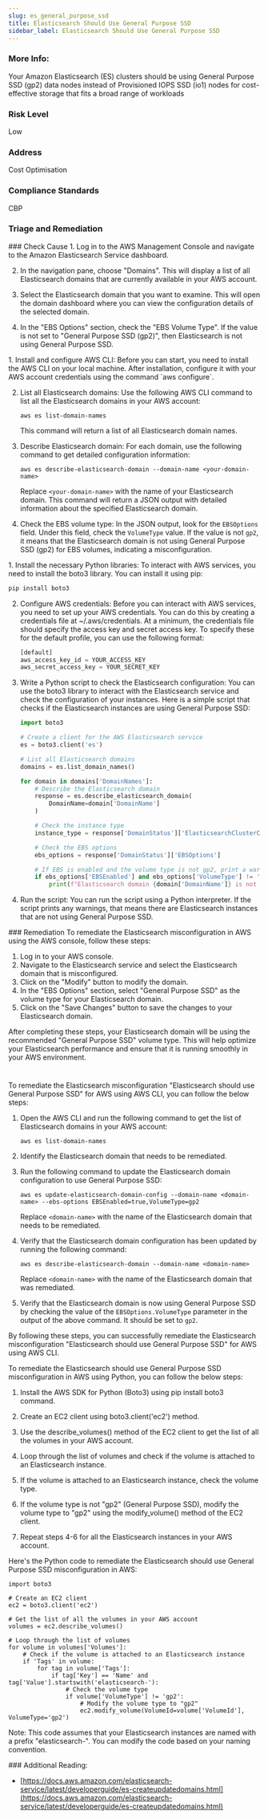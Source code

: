 ```yaml
---
slug: es_general_purpose_ssd
title: Elasticsearch Should Use General Purpose SSD
sidebar_label: Elasticsearch Should Use General Purpose SSD
---
```


### More Info:

Your Amazon Elasticsearch (ES) clusters should be using General Purpose SSD (gp2) data nodes instead of Provisioned IOPS SSD (io1) nodes for cost-effective storage that fits a broad range of workloads

### Risk Level

Low

### Address

Cost Optimisation

### Compliance Standards

CBP


### Triage and Remediation
<Tabs>

<Tab title='Cause'>
### Check Cause
<AccordionGroup>
<Accordion title='Using Console' defaultOpen='true'>
1. Log in to the AWS Management Console and navigate to the Amazon Elasticsearch Service dashboard.

2. In the navigation pane, choose "Domains". This will display a list of all Elasticsearch domains that are currently available in your AWS account.

3. Select the Elasticsearch domain that you want to examine. This will open the domain dashboard where you can view the configuration details of the selected domain.

4. In the "EBS Options" section, check the "EBS Volume Type". If the value is not set to "General Purpose SSD (gp2)", then Elasticsearch is not using General Purpose SSD.
</Accordion>

<Accordion title='Using CLI'>
1. Install and configure AWS CLI: Before you can start, you need to install the AWS CLI on your local machine. After installation, configure it with your AWS account credentials using the command `aws configure`.

2. List all Elasticsearch domains: Use the following AWS CLI command to list all the Elasticsearch domains in your AWS account:

   ```
   aws es list-domain-names
   ```
   This command will return a list of all Elasticsearch domain names.

3. Describe Elasticsearch domain: For each domain, use the following command to get detailed configuration information:

   ```
   aws es describe-elasticsearch-domain --domain-name <your-domain-name>
   ```
   Replace `<your-domain-name>` with the name of your Elasticsearch domain. This command will return a JSON output with detailed information about the specified Elasticsearch domain.

4. Check the EBS volume type: In the JSON output, look for the `EBSOptions` field. Under this field, check the `VolumeType` value. If the value is not `gp2`, it means that the Elasticsearch domain is not using General Purpose SSD (gp2) for EBS volumes, indicating a misconfiguration.
</Accordion>

<Accordion title='Using Python'>
1. Install the necessary Python libraries: To interact with AWS services, you need to install the boto3 library. You can install it using pip:

   ```python
   pip install boto3
   ```

2. Configure AWS credentials: Before you can interact with AWS services, you need to set up your AWS credentials. You can do this by creating a credentials file at ~/.aws/credentials. At a minimum, the credentials file should specify the access key and secret access key. To specify these for the default profile, you can use the following format:

   ```python
   [default]
   aws_access_key_id = YOUR_ACCESS_KEY
   aws_secret_access_key = YOUR_SECRET_KEY
   ```

3. Write a Python script to check the Elasticsearch configuration: You can use the boto3 library to interact with the Elasticsearch service and check the configuration of your instances. Here is a simple script that checks if the Elasticsearch instances are using General Purpose SSD:

   ```python
   import boto3

   # Create a client for the AWS Elasticsearch service
   es = boto3.client('es')

   # List all Elasticsearch domains
   domains = es.list_domain_names()

   for domain in domains['DomainNames']:
       # Describe the Elasticsearch domain
       response = es.describe_elasticsearch_domain(
           DomainName=domain['DomainName']
       )

       # Check the instance type
       instance_type = response['DomainStatus']['ElasticsearchClusterConfig']['InstanceType']

       # Check the EBS options
       ebs_options = response['DomainStatus']['EBSOptions']

       # If EBS is enabled and the volume type is not gp2, print a warning
       if ebs_options['EBSEnabled'] and ebs_options['VolumeType'] != 'gp2':
           print(f"Elasticsearch domain {domain['DomainName']} is not using General Purpose SSD.")
   ```

4. Run the script: You can run the script using a Python interpreter. If the script prints any warnings, that means there are Elasticsearch instances that are not using General Purpose SSD.
</Accordion>

</AccordionGroup>
</Tab>

<Tab title='Remediation'>
### Remediation

<AccordionGroup>
<Accordion title='Using Console' defaultOpen='true'>
To remediate the Elasticsearch misconfiguration in AWS using the AWS console, follow these steps:

1. Log in to your AWS console.
2. Navigate to the Elasticsearch service and select the Elasticsearch domain that is misconfigured.
3. Click on the "Modify" button to modify the domain.
4. In the "EBS Options" section, select "General Purpose SSD" as the volume type for your Elasticsearch domain.
5. Click on the "Save Changes" button to save the changes to your Elasticsearch domain.

After completing these steps, your Elasticsearch domain will be using the recommended "General Purpose SSD" volume type. This will help optimize your Elasticsearch performance and ensure that it is running smoothly in your AWS environment.

#
</Accordion>

<Accordion title='Using CLI'>
To remediate the Elasticsearch misconfiguration "Elasticsearch should use General Purpose SSD" for AWS using AWS CLI, you can follow the below steps:

1. Open the AWS CLI and run the following command to get the list of Elasticsearch domains in your AWS account:

   `aws es list-domain-names`

2. Identify the Elasticsearch domain that needs to be remediated.

3. Run the following command to update the Elasticsearch domain configuration to use General Purpose SSD:

   `aws es update-elasticsearch-domain-config --domain-name <domain-name> --ebs-options EBSEnabled=true,VolumeType=gp2`

   Replace `<domain-name>` with the name of the Elasticsearch domain that needs to be remediated.

4. Verify that the Elasticsearch domain configuration has been updated by running the following command:

   `aws es describe-elasticsearch-domain --domain-name <domain-name>`

   Replace `<domain-name>` with the name of the Elasticsearch domain that was remediated.

5. Verify that the Elasticsearch domain is now using General Purpose SSD by checking the value of the `EBSOptions.VolumeType` parameter in the output of the above command. It should be set to `gp2`.

By following these steps, you can successfully remediate the Elasticsearch misconfiguration "Elasticsearch should use General Purpose SSD" for AWS using AWS CLI.
</Accordion>

<Accordion title='Using Python'>
To remediate the Elasticsearch should use General Purpose SSD misconfiguration in AWS using Python, you can follow the below steps:

1. Install the AWS SDK for Python (Boto3) using pip install boto3 command.

2. Create an EC2 client using boto3.client('ec2') method.

3. Use the describe_volumes() method of the EC2 client to get the list of all the volumes in your AWS account.

4. Loop through the list of volumes and check if the volume is attached to an Elasticsearch instance.

5. If the volume is attached to an Elasticsearch instance, check the volume type.

6. If the volume type is not "gp2" (General Purpose SSD), modify the volume type to "gp2" using the modify_volume() method of the EC2 client.

7. Repeat steps 4-6 for all the Elasticsearch instances in your AWS account.

Here's the Python code to remediate the Elasticsearch should use General Purpose SSD misconfiguration in AWS:

```
import boto3

# Create an EC2 client
ec2 = boto3.client('ec2')

# Get the list of all the volumes in your AWS account
volumes = ec2.describe_volumes()

# Loop through the list of volumes
for volume in volumes['Volumes']:
    # Check if the volume is attached to an Elasticsearch instance
    if 'Tags' in volume:
        for tag in volume['Tags']:
            if tag['Key'] == 'Name' and tag['Value'].startswith('elasticsearch-'):
                # Check the volume type
                if volume['VolumeType'] != 'gp2':
                    # Modify the volume type to "gp2"
                    ec2.modify_volume(VolumeId=volume['VolumeId'], VolumeType='gp2')
``` 

Note: This code assumes that your Elasticsearch instances are named with a prefix "elasticsearch-". You can modify the code based on your naming convention.
</Accordion>

</AccordionGroup>
</Tab>
</Tabs>
### Additional Reading:

- [https://docs.aws.amazon.com/elasticsearch-service/latest/developerguide/es-createupdatedomains.html](https://docs.aws.amazon.com/elasticsearch-service/latest/developerguide/es-createupdatedomains.html) 

